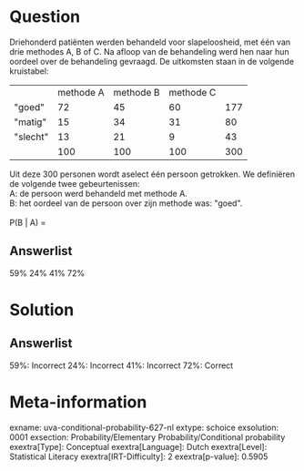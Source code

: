 Question
========

Driehonderd patiënten werden behandeld voor slapeloosheid, met één van
drie methodes A, B of C. Na afloop van de behandeling werd hen naar hun
oordeel over de behandeling gevraagd. De uitkomsten staan in de volgende
kruistabel:

  ------------ ----------- ----------- ----------- -----
               methode A   methode B   methode C    
  \"goed\"     72          45          60          177
  \"matig\"    15          34          31          80
  \"slecht\"   13          21          9           43
               100         100         100         300
  ------------ ----------- ----------- ----------- -----

Uit deze 300 personen wordt aselect één persoon getrokken. We definiëren
de volgende twee gebeurtenissen:\
A: de persoon werd behandeld met methode A.\
B: het oordeel van de persoon over zijn methode was: \"goed\".\
\
P(B \| A) =

Answerlist
----------

59%
24%
41%
72%

Solution
========

Answerlist
----------

59%: Incorrect
24%: Incorrect
41%: Incorrect
72%: Correct

Meta-information
================
exname: uva-conditional-probability-627-nl
extype: schoice
exsolution: 0001
exsection: Probability/Elementary Probability/Conditional probability
exextra[Type]: Conceptual
exextra[Language]: Dutch
exextra[Level]: Statistical Literacy
exextra[IRT-Difficulty]: 2
exextra[p-value]: 0.5905
